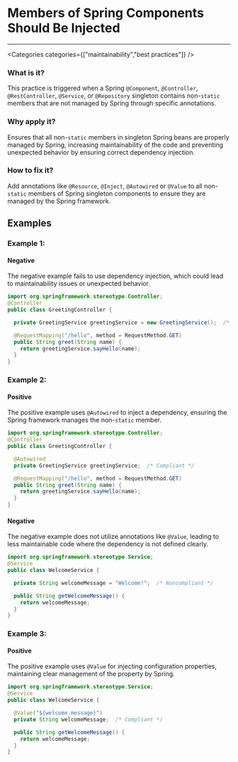 

# Members of Spring Components Should Be Injected

<Severity severity={SeverityLevels.MEDIUM} />

---

<Categories categories={["maintainability","best practices"]} />

### What is it?
This practice is triggered when a Spring `@Component`, `@Controller`, `@RestController`, `@Service`, or `@Repository` singleton contains non-`static` members that are not managed by Spring through specific annotations.

### Why apply it?
Ensures that all non-`static` members in singleton Spring beans are properly managed by Spring, increasing maintainability of the code and preventing unexpected behavior by ensuring correct dependency injection.

### How to fix it?
Add annotations like `@Resource`, `@Inject`, `@Autowired` or `@Value` to all non-`static` members of Spring singleton components to ensure they are managed by the Spring framework.

## Examples

### Example 1:

<!-- #example -->

#### Negative

<!-- #example_negative_description -->
The negative example fails to use dependency injection, which could lead to maintainability issues or unexpected behavior.

<!-- #example_negative_code -->
```java
import org.springframework.stereotype.Controller;
@Controller
public class GreetingController {

  private GreetingService greetingService = new GreetingService();  /* Noncompliant */

  @RequestMapping("/hello", method = RequestMethod.GET)
  public String greet(String name) {
    return greetingService.sayHello(name);
  }
}
```

### Example 2:

<!-- #example -->

#### Positive

<!-- #example_positive_description -->
The positive example uses `@Autowired` to inject a dependency, ensuring the Spring framework manages the non-`static` member.

<!-- #example_positive_code -->
```java
import org.springframework.stereotype.Controller;
@Controller
public class GreetingController {

  @Autowired
  private GreetingService greetingService;  /* Compliant */

  @RequestMapping("/hello", method = RequestMethod.GET)
  public String greet(String name) {
    return greetingService.sayHello(name);
  }
}
```

#### Negative

<!-- #example_negative_description -->
The negative example does not utilize annotations like `@Value`, leading to less maintainable code where the dependency is not defined clearly.

<!-- #example_negative_code -->
```java
import org.springframework.stereotype.Service;
@Service
public class WelcomeService {

  private String welcomeMessage = "Welcome!";  /* Noncompliant */

  public String getWelcomeMessage() {
    return welcomeMessage;
  }
}
```

### Example 3:

<!-- #example -->

#### Positive

<!-- #example_positive_description -->
The positive example uses `@Value` for injecting configuration properties, maintaining clear management of the property by Spring.

<!-- #example_positive_code -->
```java
import org.springframework.stereotype.Service;
@Service
public class WelcomeService {

  @Value("${welcome.message}")
  private String welcomeMessage;  /* Compliant */

  public String getWelcomeMessage() {
    return welcomeMessage;
  }
}
```